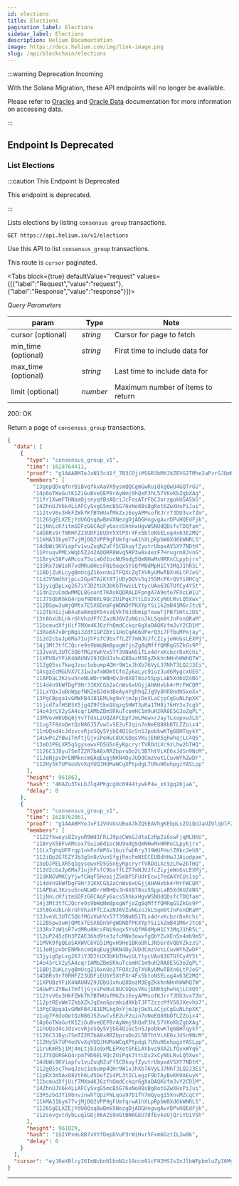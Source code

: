 ```yaml
---
id: elections
title: Elections
pagination_label: Elections
sidebar_label: Elections
description: Helium Documentation
image: https://docs.helium.com/img/link-image.png
slug: /api/blockchain/elections
---
```



:::warning Deprecation Incoming

With the Solana Migration, these API endpoints will no longer be available.

Please refer to [Oracles](/oracles) and [Oracle Data](/oracles/oracle-data) documentation for more
information on accessing data.

:::

## Endpoint Is Deprecated

### List Elections

:::caution This Endpoint Is Deprecated

This endpoint is deprecated.

:::

Lists elections by listing `consensus group` transactions.

```
GET https://api.helium.io/v1/elections
```

Use this API to list `consensus_group` transactions.

This route is `cursor` paginated.

<Tabs
  block={true}
  defaultValue="request"
  values={[{"label":"Request","value":"request"},{"label":"Response","value":"response"}]}>
<TabItem value="request">

_Query Parameters_

| param               | Type     | Note                              |
| ------------------- | -------- | --------------------------------- |
| cursor (optional)   | _string_ | Cursor for page to fetch          |
| min_time (optional) | _string_ | First time to include data for    |
| max_time (optional) | _string_ | Last time to include data for     |
| limit (optional)    | _number_ | Maximum number of items to return |

</TabItem>
<TabItem value="response">

200: OK

Return a page of `consensus_group` transactions.

```json
{
  "data": [
    {
      "type": "consensus_group_v1",
      "time": 1628764411,
      "proof": "g1AAABMIeJxN13c41f_7B3COjiMSGR3bMXJkZEVG2TMhe2aPzrGJQmRvH-OIHLKOLSMr2VtG9t4jex5RThlfuX6H31_nn_u6Htfz9brv1_s-djg4OJwvAfYXP0w47KQaDEKfYcBzgEwZCDSBqZnixhQDJT3Qq6HPC29Lbv-rkueVBUAoFT_ho6dPn8oC3IlYFw4p8vy2E6P1oUf0Hu8bLBk7eQAQLnSct20F8JVeN5ldzYtlzU0J6IcD81b_ct7j_Gwdv34sGUO8o_v5rkjE7q6kHfU3Vpk_5mjvtjMIy7EcebxtW4TnFWl-8vNJ1pxiTqMThf-irpUVsL1JnqPV1GRhufYnIdkLGQBErW4y51bmBtCLVOKX0pMNnVwSkW498qDC7OUxKY4OZzCWZJuS01NWDQJZzz6FIaLmRCT1Mff0GLNkjLWZDjjnOiivyXxO_SpoT1_KyC_rpT0DOn3fqTrO5rdRNkLSTqcopWAAhDlrwQYmctBZchL7d9Hsj8fhQvoYCy0v4QvrBAqrL3sEWNJG8qlQndgBenIMyXIWNhT2afU4eWmEJ3u8e4pmgZ9o4F-VAq8cgAmnDMLj6SidHIEr9_4euUhO5NQ-m6LW_I99vARW83sVseMAiAUb-YGwKRE1XODFQC03kUq6cnzRt30c1qrYMHGH5fnJ_zNxc9JtLFcJHiaQyN1rjdvT2Gu8GwsRjS5KxPM8NUljN3r0r0rSsMkTV673wcrUiuDB13AJTUAb5JllcjdU-OEWzV6ZrO7civLtxe8dTQ-q_oKrKMori36sRdl-bs4D048ptHPD8LDY3INwxRqllyFhmtxSKv-N-JiRNqevJt98_O1z_VqTCrzrElNDckQz-Wcd1DurmiNznsUJbpGdW5JHyqyoq4ipHuHW5opyTfFwjVSH6EQhHCT5oTi5aaM28dkAnegtL-bkECD2NDXsFQUjEkHPB-0kJJccBmG4klxdvraZXqNCJ7QHUiPR_6oUeeUvTrOPfy8omZHU52zFeZTFHRRPxdRuRCD6-MhHBT1ZOJqgclESMjQ3AtHr-YBxbFfolU6Z3j5f6DHTqQdXIU5u99HoB2IT_iKY3Ul01BhVcttv-uLqZ9UXyaDoQiYRLSDnOcq87Y-6TFhm7bzARk7ooeAlkSsOQ6WkSvaC7W6u4L4RdMlld0TRMBMkfsxDyD0eBwqebTXfAX4pR_XfrAc77HUW-3BvCuJgE4IfwrpSgm8xT5fwsjDmB7vkiEWE_97w7a38ihgLc00Zv-6X8QMX4xCqWYuetvJW-hdEqQhe-ONtzPpbbl3HaY1UlBMAYtOr8UWoRHl-zxAIBa8mv86PaSKMlSNsb2SdYFNyhnVjzddI9-I7s_YqS1AEXjlELXfVoihtEjT8rSmhYjPUWZ7--lSHBvqoe1MGyAanDNtEgwszp8DQDsm9D-hwNmhSXzmOxb82Tn-7rZqciu52f1JWGF-UFdNu8OecYgU-ZHD-bOzJ3WEsKrBuqOfdVz2P96RrDXPS3H1S6sRe7Xir8kf3yVClixMMGxTCecjx7vxmHeczYfDcw9z2baJpMu8qzFjcQPgTjlDJc9wLM3Jmf2cqkQ7OaEUrrdU2qm0N-KqAy9dRT9OR1nJDjFUVa5q2NOgKmFkgeB18d3pUCX3HeB786LIm88ekT7wnG9REXh_uocSO6GcUk5_qoukaqcUBldFB4CGO8uPEHbieeK_IxDAAwmiy3JoBireBnXMn-GBa1Fin8HBPJNjG1Drvo8QnUd-vTGGQbtAXU3g7nXzMayocXVn3nRt_glDfHR3d2FjeTPVdm5WaHbiQWF54ZHbbMJ5ujpwHZZ3ILrusFc8cp7ijwt4QAGKUvgYVDg5hAsNcy-mjXR1wc3TyNZbW7vrpJpaNzLjWYzu2O_hJ627yfH9Qh-df1a0tZItUBfBbn4jOK39IU4Ofccxlx6q_ItoIjImZR0VRxorPnY6z_eJDb2zmwIMfVcD6JmZz-QQaKfA1nb0saT_vDv7dTkfWvGXMF3cSpKU7Vk4lmMHHBtQT6PJC_24IlPZY2v60GWG7h-wiKN2zSfkajXhZ_z6D77p7kvbDFd90z95zUJAw6OD_L-JJ9bS-Cp5WSFizm8ECkqPiomQANh9XFhhmIUUz7e_JqU8yldjK9b0QeVaQSThIC_rwDpvwjEedu-ugljawyjezCJhOV0f8ioXA-Gd2KyJIH0_fquwy4buuiPUUn-7fLIo4x2Z1IZD42FucA_cf2DX8-haM-tjHyFfIyyldeN4zMSwTyWSD2MfIpIY3zwy5rTHLqaWzu2FnEtfMXgWX-0yH1XjFuX4llun-CX8csfla2TcLUipZahzXy4SSo6H2ao7U-0-5MtNWWDpyZQ6JFbo5ZfvtcfUTHG1fPWf99m3IMtB3s0amZAn3GPwsEmEn0zhSplXYU4dqz9tSuHoAZM9jGGDCIynEMt8NiHxa0L5dpk7bvxseOWjdNX5DpGR09Y165fS3bBrUuwjrgJ_Of_ySoTasfqhJ9_QO7bTzRoRCVgAAIuRKT6osx5ca9KDzbHNkmh2xafFWcWzkHlXXlLkwSfUMNp-X5391jaxiI7SLonuU2jQz_OT9b6zEw81uCjFtJLNoDF3mE-3vqmBv19t166ViLPaeG9YErwOCTqQYyGCAgckjmbqV3028Y34_T6AtmCbLNlpoxfzp63syax72_emrpSrLN7D5VJEgFc2Ou1DzJDqI8d5ckYYXR71g4I39APhUM8hPL_V6HtpOe96sRyLYMYr9JvQ_XLhK4iqTAkYfn5WK13pYhCRSACDu0VzxDV8M_YGKv0PwUrLdxZMs-yuKSUYxgRk-JKH67tiAoos6nQc7LnW_1L-qhIZKEk0PPXfsAgUgLD1mn24eG0xfBnzM1MZgeGyAeK9dIDopozxh3qrz31ggSeIiNepUSfR99y4Dx7OsZ0275QQxCP7KUrQ3aH17Ln48-nOY_x1j_HeE2IDm9niqc9y2ejW9X0Mln34OQVHyGd1uCCcJ7nW_K7qkknQd8K86O5IjyuS74TtTIUf574QnDX1NEhbIG0L-DQ6zUYaLAIiW27tQsdVhJlu7_oOX08JaUoc2p3_CaTissun0jlczS7EBBXernJNm1gmK2Or6KIM-ATS2TGULEZNJspW2SGNwc9hlwAMSjXK_NPeCgJy0vSkNm1Dw0TbmDo_WymLxoDYo46kvCzwuQGSs1QRi_zReL-Sm83Pp6HBR7tXckwypybdVDcRYbDPihCS0AB7e3jYe1IMJT_ego8-eVDtIQeYYxqXVvua-xMiTB93AjptAEHIglsmnkBNxekNbiaead7JmdAr0teQYZ_tdUd3dMhIyRtxpETSviUAeoUYBNfnDGagc7P6E820sJvGQwqd-ny5vslDVOyvAYM_q78cnrrCM403TsdBbsoSPL7HsR6wawKpHzDVbYyyB52IIf0PivDF8BA-P6cv75t7yeWyw8PkfYSJlSurMIR060agq5rQQQI9k52b46onnhs9Vb1LlF7Xq4XixupHN81HwvhXYb0DRojdJnJSEThs7S0oQV7P31kG1OIPX5ZGO9ewLOMXZ-n2TAqvnIBmGr5WdqK8ltrUACM4Z4JGD8VmN39oJKT-3L-37Tcl7QLQJH8ddYZpdDWLs64l7awPv5RvqGwFoVKaGt4WY6IxY8ef-1sAG85KK8hHq0weX-YLjD6XLpeVSZ0uE5hIsFbJ09HGK2Yx51czdeca1NlibBN_JF_b8bBjQFnuWujVQrFoPIrEz3HcDHoUmn7v7vbxqzVmoMxx-nBsQh1_G0RYI330GS_n8wdoSki7mxDBoNFj7r0qOVwbAqMSIn0VOtn8OQD2C3jsZ0Arr_4E3BSaS4VNNrqT-Enix_or5EeqL691VlbAUkau3VA04ztf5ZaXF4xD96kVYy4Q4ViwQ_lpcEbOKOhKSMX6ZVKjqUmEx1XDnwY5_qzX8J77ZrauvvPadYPx4NqMyrnxu4VkaoXmBXX158_oxGU_vtt4v7TbRF-OCgq0DDUUWw-kemw-jTdFS7mqUCqdaZy1dHfjfDB2se7EmJvGNU2R5Nb5NAUDBm6hevnAuWbE42reZVfJQg2K__fuViWt_S7Ehc3LeHpnm62Pu6rJDgaYkqOqfwJ1ZNhCgKL59YU6VBLX7_Dd-2-VE5dUURCHKvUaYuK7Q3OBllemrNJgtdrPAffkn9kPSYplwBJXRWZbN-S4G94XsiEcEbIpZssU1zvfN5TWONw8VCPxi6eFeTpMtm9QfoonJ0VyYXx5I7bz_MUoXWPZTm7pZ1qbELbVD3Kh5rSFpQDv-E3WxxlGisb-dLcnR1QDygns6NhRFKFaoLUDQAGekfVlPbYBlBv2Dwa-dGI_So0vM2MWHxR8HaqxL-KaQjwj5XRFdAxqUHrI8C_sLtSaJVcgfEYuRnHu-HdE-qldar8NtaJZfzrDh4CHmMoFn-PA9CIv9zAPwxMf30XtyETj4MuHAmiDeVr9G4jPbdG2HM6cb4i4xKX5ykghgb2OEnzYkFqW9gnynnk6KeKVP1EkkppZG7UZTWR5XuhqChrcSa_VPXyyjNQbZoal5HGdkbtZ3TRVJsNionoJ-Z3LX7WHd51TrFT2JKm1OonU83_qD7JCliHhSxUsMXStVAdGuFhMHBz8L-Os5nnGrcTmn2Ibdc3Cxd8GUtKj00f74acwC5RKLBrPA5siHi41bRTNX7HTgNDjqUMHkahoEJc3Y7Bdu0LKf_Xwp3f0C45DwS6Y-yrGGiI457v1s_cn1Qz24SSxRYXSXXjg_91iJnOrbnco8RzoFAbmjG869-sjVfgBEXjCCXcEfXW1qO0s8H887H7Q7kS9LStGkbC2vU_votwLWTIYNf9fbtJvUAYV0Lgg8SiHXdsavaJe1YzpXFjt8jmd_bU6k4ELfse9lYIbJ-9Try0nq61ylyS0LTWWORFEYjkVvAMRxg2HYmXGz-SE4uNywVFi77MQI1ODVMO8qwtqYw_-kAGsSiCju5VGh-0hnsxUSbntwlo_uZPMlawdR9Aqe18cUz1yb9YcqbSykOHTjq3IW40_f6Ggn2kus4ggPMuxlelfizLwAQPC2VmwT5m2AXllrxdKxFlQWPOss_X_nKhO4ohtL8xyfYy_ScBkXD-JVdW-o5pCvB7gcOS4FTeOsTt1wArc-kjPj1rq8SMGjg9yBMVZT9WYuTRb6N6hEjCPHH2GPL7njupPoybJ-DFveh3d-xR5yW7UZzeF9FEKYm0uprmbSX1zM3z4wKrhamaK9Hnsh17Z4PuYqO7PyVesaU36KtDj6Zbe0ZCDTNR8KvN5AkZ9WzT8JeKVObR5mPkAm_1yCwqWZPfhxe9N45Wu0DwUvSope8CYdEtbNz_l0cKuDojDrYMz2E1n9usNqqFfHmusHLDrqa1_f4Eq2Y4FTSPD0qe2JVLqAvcCz1PuMudyEFb0ih1evDI1z76qqTxwQ4jRwb7aGd3JabeBhZVyK6FFLeh1XOMrkwpwPpfPM3t26tdSvnQN7r7rURIBK0OfirDHJDY-Jeit_9feXUpULb-1-3ebcLnw7h86f4XYLY9Z-gPcXtR-v80_kJGyuTIjHrL6gI2O7uf3pPAtdTW8WHxz8F1iz_ek4dCW3VWjywqxOtqfsKeBL5jNpbOHMrqntEDGcN9FH-Rk1bwqw_knPwJqafpbFBrlqdsOe03bcE3DwGP-ngYr6ciIOPGMpp7Jov-vuyWX4yU4_aOz_Sa_puF66OhJNodxlgR_df3uO0JYldKcMACFN0tQ-Ra7_6aIr3qJ5_9jg2UGfTPbwdnopmh3x6gd_ENbkfn5Qcz-OPO6UynNHmpaYnpu-o6fvu5pkEeqm9vxg7__r2N95UDDZhNCC_L5JoWtLzb3K59EpDFs3XAqZ5KRTFIZnABA5J2X_nlR_9eNlo-AJIhPppR6IV-cwMdgWA-816D4Yhv8PM6R2ig",
      "members": [
        "13gepQDvqfnrBiBvqfkvAaVX9ysmQQCgmGwRuiQkgQwU4GQTrGU",
        "14p6oTWaGutK1ZiGuBveQEP8rAyWmj9hQxP3hL57YKoKbZgbXAg",
        "11fr1XwmFTHNaaDjsnyqfBsAQriJcFosATrFbC3orzgokUSA5bS",
        "14ZhnUJV6k4LiAFCySvgG5mcB5G76xNo88sBgRot6ZwXHxPiJui",
        "112tvV6v3HkFZWk7KfBTWUofMkZxzEeyAPMsofKJrr7JDU3vx7Zm",
        "1126SgELXZEjYdU6Qsq8wBmVXNezgDjADGHngvgAvrDPvHQEdFjk",
        "11jNnLcKfitmSDFzG6CAqFy6acsShhkxHgvWSNUdQDsfcTDQfam",
        "14D8Rs9r78RHFZ23UDFiEUbY5XtPXr4Fx5btoNSELog4x63E2MQ",
        "11kMA31bym77vjMjDQ2VPP9gFUmfqrwA1hXLpRpbW8Xd6kWNRLS",
        "14dbWi9KViapfv1vuZuqNZuFf5CBkuyfZyutrUbpxAV5XY7NDtK",
        "11PruqvPMCxWqb5Z242AQQRR8Wvq5RP3w8x4ezF7Hrugrm8JvnG",
        "11Bryk58FvAMcox7Suia6d1ocNU9odg5QmNHwMxHRRnCLpybjrx",
        "133Rx7zW1sR7vdMRu8HcsFNi9oqx5YsQfM8dMpH1CY3MqJ1hR5L",
        "11BDjZuKLcygBmUcgZ16xnUo2TFQXcZqTXVRyUMwTBXn6LtPJeG",
        "11dJV5WdhYjpLu2Gp4TAiKt8TjUDyDQVs5qJ5SMcF6rQVYi8HCq",
        "13jyigDpLxg267iYJD2tUX3bKbTHwiULYtycUAo63GTUfCy4Y5t",
        "11dn2zuCmdwMMQL8GsontTKAsKQDRALDFpngA7A9ete7FXcLW1U",
        "11J7SQbRGkQ4rpm79D6EL9QcZUiPqk7ttLDx2xCyNULRvLQ5Xwx",
        "112BSpw3uWjQMtx7ESX6DnbFgWDNDfPKXYpYSi1kZmB41M6rJtc6",
        "11QTEnSijwB4u6a6mqUX54vzQVkTUJdbmipTowwTjPB7SHtcJDS",
        "13t8GxUbLnkrGhVhzdFfCZazNJ6VZuNGzoJkLSqm9tJnFonQRaM",
        "11bcmudXfjUif7MXm4KJ6zfhQmdCckqr6gXaDAQKVfmJvY2CD1M",
        "13RadA7vBrpNgi3Zdt1GPZbYi1HoCqA66UPerQ3i7FfbuMPejay",
        "112d2cbaJp6Ma71ujhFsfC9bxffLZT7mNJUJfcZiyjeWoGsLEXMj",
        "14j3Mt3tfCJQcre9s9bWqNm8pogWfjoZg8qMfffQMRqGSZkGs9P",
        "13JveVL3UTC5QbfMGzVwhVx5Tf39NaN51TLx4drxKcbzrDxKchi",
        "11XPUBzYFiK4NAUNV29JQbUJxhuQ8DazM3EgZkkhnNHnhHWhQ7W",
        "112gQ5sc7kwqJzuc1obump4QHr9W1xJhXb76VyL37NhT3LQ2J3Ei",
        "14sgzEcMGUVX7C31w3ufxWDmtCfoZy6aLyc9iuz3ud6MygcxUE6",
        "11APDaL3Kzsu5noNLWDrrWBHQvJn6X878oz5SppLaB5Xd6UZ4NG",
        "114d4n9kWfDgF9Hr31KXCGb2aCnWs6xUGjjAHAHvbk4rMrFWCQR",
        "11LxYQxJuBnWppfNKZe8JdkdBeAynYghhqZJg9y8hR8ndH5xoXx",
        "13PgCBpga1vGMWFB4J81EMLkg9xYjmJpjDeXLaCjpCgEuNLhpXK",
        "11jcd7afHSBSX5jg4Z9fSkm1UqzgSHWT3pRa1TH8j7kHY3x7cgb",
        "14o43rLV2ySA4cqr1AMbZBm5RkuTcomHC1m9uH2RA8E5G3oZqPL",
        "13MVovW8UBq6jYv7TdxLzUQZAFCEpYJmLMewxrJayTLxopxw3Lb",
        "11ug7F8doQetQzN86J5ZvwCvSE2uF2qin7oNeEQ88bDTLZZoix4",
        "11nUQsd4cJdzvcvRjoSQy5VjbE4Q1Gc5n5JpobkwKTg6BHTqykY",
        "14UwPcZYBwiTmftjGjviPeHuC8UCGQqsVKujENR5ghwhqjLC4Q5",
        "13eDJPELXR5q1gysewvFD5G5nEyRpcryrTVRDdiXc9zLhw2bTHQ",
        "1126C3J8yu7SmTZ2R7bA8xRRZbpruDo2L5B7htVLXE6xJdSn9NcM",
        "11JeNjpvDrENMkncmQAqEugjNKN4DyJUDdCmzVotLCuvWYhZwDF",
        "112Hy5kTUP4oUVvXqYUQJHUMaWCqXPtpdgL7U9uH6ohpgzYASLpp"
      ],
      "height": 961862,
      "hash": "4KAZu3TeLbJlq4PKgcgOc6944tywkP4w_xX1gq26jaA",
      "delay": 0
    },
    {
      "type": "consensus_group_v1",
      "time": 1628762061,
      "proof": "g1AAABMYeJxF12VUVGsUBuAJkZQSEAVhgKEbpLsZOiQUJaUZUlqUlFZSupWURjpGGmlpEEaR7qGby2WtwV_zZ695zvvtffa3jh0AAGC1AsGvf2iAcxxhivUwq-BQbXYp1Q-jb00Iv2cupWCLdpc3LSNUbXr-r5Ks1ns2U4-YPNcsbrdwUd8OboWnd4UdrAjgeA8cvLkzoTQllbpMk7oR5dIU9oeacwfm5TQp-4TEXxh0QCmsGMVAgMZyMy1fLWE9-UQgR98Ws6213UIWDRH-WJwA9rowymB6IXCDXZHA2Hks9ud3vbQ1jn50LxNP0EmK7rc7Yug77IoxrFE3sCnwbhpqJykJ0phqsLYMqA6pHpvZJQAw-e6qAZBxd9DYIdbsZoKD1hjMdQdR4-JnPhBBpehMLPGRV85rjHbDP-cGK8JKAiMSYIiftcoNCn0YkSmYOYH7v-fCeP9cRrYggKrD1EEFX96XyGqsQMS5JHRC86QTJfA0duHbDO99ojkU0RiAYVpOX1ktCNNiVsk6NnJOSPLZCb0-9WcZQx2aXda5TtL_qxS45ECQh4yZSyrUOOetmjnzBVHxgzHYxu9fOnNpseSjtgU0zEVANIBF1treBrKs-2NRL00ySyOtGsky-1o9TapOVkNdVj3pydAmE6EWFX-5NcYVSKYCE3PypH6a_aQEQ9ITtRSiUYQvufF_lTyXLAjiQsxQHhwhqNA_Pi5rz-qvaaaNW8x-GuY0ECncXAooGQFBHiFHpJZYXPx-mbLXa6jtIjRoE8Oey9soXB3avzNPcxtGk1H3NvXKyYTCt7Yk7R52Q2VOTVE-7ZcQumO5-3G27eFe6Jg0gE3qV8lunAVOLpGLuh9mnth5g8RBJKIrzzz9DF27YUpwEIRNpa46LBlj8sUzwXCgm4eZjPOBMKmPgRc3eeNnzBGiQ7RpWzwFT07V5_NiiYeHvON7HDuoz_z0xC2YZ4_---abGujt0WIKImp314UEY5GK6cZO9bq4WwOipJOgwzw7sxCCFIqN66fyj-KJjPALQ1pH8e9_Ceo-btuEHqRb4UW564Se5PVOYaBNY0FMvaAaY5sOSvkod3KAnqzb5p3ToJx-BwdXBjqP6YH_qxS55K__8XjM_ffrJouzCbnkyqbvpu3YTf2qSdPyE8fdLyWAe9kV1yWd543RD0XiVu0LJ9ZiGFfC5Y3HOR2wuYjqnfwRat3xz9DogyfWPanv8WhnSrnoqAveO-eKhIcdrfr2fauLHQ91SZ247afozunHkvh5lR5OHgGZyxEiu5VXrJTKHlBX15wdviHCZRDEuJhS-_kZ7Os6vpdywQM15yli6JNZia-vkzg7N5NIacBoUssNEjdm-spuent76FAqFtIBuZKyT4IuA6d9rmikHtb9G9sZmk6x6BWjFTxwklvuo3XEvHNDAVtJqWUQH3PlbmT1dcwiw3BiVXWWTE_LjYB5I2qmC4nxjHgD1Broau4J5yzsI9pUS8ZU1e4kYzRNooQYbs8Va3mzNPEF3tkJsJn-jumnn35r2rnmSCEvH7J6psnFp8eVj9Lfc7-3Y0_KAA4VD74oiNu6Ns-FGbNDvbFlmyatrSsSKiX6NAOBT9PCNcSeOPSwNdsWok33ZLcSolm46jxjLLgSop63ZFacMYU50o34VLUW4iT_-F8_50-tdu3dc75ge0sn4LeFacY9pgnZGKsxi2Az9Vj425F9XTJV6dD94ETM54Mrq31LLBtc5bEa6pPpGdJVfxUqHWEnhkZPEjwcIypr71oWghR8cJvki-ZSFEs--n6HSu5rkex09N_20yb92djDIsZLVPbKwOYH-oBW-XjVjjEhffjijgabTyArCELJRqhtSESY6zjOojGYB0ZA3CZd4pxS_sbom74OnG9vQpM78M9KLatf_1ITvc4ZTUU6rG3bsOYvf6DrrGMwYqNOS_z3fk5KWf2MLAYja_KP7Di2LdiZ5fTgsyue3mEsDSvZHwp5QRDZC1oqtcxJXmxr3LQ1nQwqCnEsx6isHH9xVw9ewWOyEPSe9fb60NgCFRml-CO8Tarz6BfP_UEPc_EwE2x-mtUUOq2fN3tWeMkjMN778uVus84FR4qWNGZcu7N3J9Ygfik5K12-v0KiOeaPQKbPoOMxawb5jSabkTiExAQ3ucEgdkxuIK8K-gYBBHuvqnQPGVZb7okfndBQ9U17kKvVQ7pMwuatFH4Ks5bcDg_-IhOnQET7qgbGqrx2PqxIlN9e2hh51j0w6B2NT5QgfH0EV27DG6qexgsXflHOcwsIKAR2ZdxdxuXX_NNjRFGpHYY2P3qLeicvr3Om5Sk7Qblr9QxJv0aYHRzazc8_l-lBhmDc9lG1taLr8Mdwt9PaEJG9VtS8RNCQ1xSUeFsJlniq0qrkCoJQCfqIhKqS7qxFhW5x9GlNFY9GTvCWD-x0092XnOVnh6JJ2asoKmvB0dR7Mv3Pcd-2onx7jB03jpoF7J-SGXrgwl7cks4uRxufqWIC_m5GVVg64HnJLlmHblOOZsWT9rekC20hQRCBqrIzytc9B6jZ5Dk4j7jiaPp4JEeUc0eRrvXYEXv8JrqNP96LtW2lIAeDOr3O1NbXk1ulqjC6B4R0X_tDEM1-hlE3bVycT-ZnabSHXSiL65p391u8SQCRrmY6UgWCDyfgRksWI809tKdJHSIqwZdAir2LpxHpSdAXjrK6wJaENZt7VLd7h13l60yI7GrGflW4wejjFhv8yXqt7_vqFMdiFzpKx609_-a0KwuYC_bmCWV-Aaz4cFyPypQNtG5Qt07HaYzuKv39MQEEYV6u0bqr0Mi1KHhcTT7HTc48ENk9nAj8rTpH3yah0OSONv_UKa60sFa8fU1Zq5JxloFwB55l8Q59ui88lHJQbe6m_G8HLDhfwZLHF-pRSP-XYsuOWB7ckio1GL5Mc-tNrUuqtE3XJadeQQUctslrg18XaUiXwgSl7i0SredXTh4R9OLi4UQWo1En9fs-aZZiRk7vfNWdYJ5aWpGptflf1wXeVwtlsq2v6t020vz0kXmQtfvhTApSsme6D_Qpmv0gfm99iQAMHWB2pigCQcAvQW8vsOA_Kv4UgX2D0tixxpc7leTOWzExw2vHZ_T80eSYL7yp2YV40wxQhKWkZHsulckL51VJZ6bOY8ep6hPav31FbMeqySQX6lgJYAS2-RRgXJJD-wUVCG1BU9S8P5_qo_7rmCf48HvvVtdXpVGn8Tw-HtFyJwNimMGoucGlI9dpLKJMtHlE6CriuZA4m9QQSSHuoHRK3iIANcVrXws1xHE1sNN2vI2JK6Lj0Q9USi5O7puxI2zG3qWX_GM2EpsikwqSISiXSgRBCCr-IB2OCr7YlqVI_cZpgOC0KBOQSiYyW61oUkmDN03QJHlBcZs-wBvqSozkJuF6w7vTnEOBWiNwhPFftHSVlsbekqSYpiVxZvQtZMfPvyBBE5cBq1pn5c5Qrv3MB-WzHLBKEATION7I6u4oLlz4EyCekNs2MTvqcU8Ze9LE-yTg9FVQNpokVWMDLzM3rs1t2WzkUvpT4bdSf94J8KlRX3AvOJeTsPw3tbm-gG8rgWysPuwJMoUO4xfaJ5GMLT7mp7ytnuzj1Tn7IIjjjBJFWkLzSyNvPlrHcyi_p-p3oQinvPBk-HZGuBHpbcxCwbqSqqilnAN-GUOrpCI15yqz6WYijk3_NgubvbsmeLfd1C1XkNbVLXwL8hiGs28HlKrhmuCpA_RTP1RqymeW8QGun6oF4UvV1WeF8K5xdLTi3epgrClksHFbuWDDS3ozRx53jjZnGZ1sbI7zAmLuVrC0B9psqVinlidavIJkijhSDb8Ybrg9WlqSHGDtgmuY33ePjawneXFpOB_uN_Ri0f3kBNrT3rnDfX1x-ehiNX9d1eIScjDzZnqucKQCMIxr6suCKrcuG-UBO9CkKRysNsduq1_fVxciqVQenEPK_QK_OYzgfZ8bmfC8atItacBSFv72m1BEx7uBRunyozN7N64t4_a8H2atMTR3G-WegSA-i4QqBcf2hFyXRNZKXFRvTH_nRvBwokxtH-Vdfn2AeoteeHv5IM64uIHHXmxY9r40AGsExMf8cDQuu13PdiR7pjnmZuH1NFk1XI1KHLSK_yJeIHfqeqHM9WOxbO9jyrCo8MESlTLG02R3Wk7X5XMI38ceYoH61lbLBazJrIW3zcJhUOJKPDS2Fn5OEFJoE9bRPhHUexKW6Un5-MuU-m5qcq5BTEaDO_sN1kYYEqeRKRkYjDBUtumpWpAQ8ziZEZ77YZDxiVEbhtONhGQO-tDZBCVXm-5FppLlv8zys9DRv3f8LbGGsDMfFxONCf_R7drddG481KxTDQmRxJ35qeHQgxkQ-8pzVmnt-PnMDVbjxbveUzpkoC_HYjbTkRoUFLZX2FpM8mgb8GO4RuMBDV2vRblpvsxsRF2FqAZFcYQkmYgJH0Eqe5_6fMxqlwIOGhNfTqkxcoKu21ph_7HOD7OrGnbaQ7AKui93NVs1TeeE3GCe7tDqdoeky9fU3KoagKisp25MWXGNoeZg9s6mQwchWKd8WgwxGKPp47tsjP1f0mppbTwE5JXjSmqtL2X0aqyx0GNymvXKLF6UD3sE_-AzsByIsmLyGJOQlm8oEPNrkRDFEv_3BhZv6072f-ek6bZ8hKAAug2uG_195Y6Vz867atUo3i78BgShSXpTBIjGXzr9LozqPblroMWn840PtTm9xlOlKPkQawYdcExf4VlXSg_-iJ4G-UpVb4Jqu6NwI2f3YJBdcllsHKHiTcCNpXIrmiO-exORi9JM2kMbcAuYGZu7pWbffEgWQuDYpLvM0bD81B5ZRv5sWuOwo6JivNlLiqEMmZvF5WIfunf7hWzwFwiGeFfT_6zf5-7F-BsxIcWYwVqbvur4oE1AzoT96Q3m6JNmdiBCbqTyCKf6oKMSUvi5hGqkWMZTELBdzZxCWsOByMN6YRnOiE_rrUiZeR_rLIU7mKBBR5mlLnHmLC0FfQsDuR70dq4qCpEsPjTDZAxwSoZX9DYEvMp6zDFc13XiWXZwg9Hu8n4Tx1flX1v2PxTIkFZJ9MXt0KZznnTCGxfO5F7kN8wKkIznl2AoRH2La-ZvfyNlXmmYKqgMI2nAGzgOFbgdSrxVsJXHwzsBqJxsLR8zEeFfIiXlg22BzaalVZWjDy84brDmllVKo4a7DESrbLXBY7VzXJWtjpg_7JFUOYt0dA76Y7WnqTOxU4E8L989PS1jYqTb0Aw9N8n8u_cpvfds2pIdiJ4TjiA9fAEBteNPRPlsos0PqKK1hzeF6HvW-u8slbpMI9v-zUmQuschCU3etH1URprT8dLYOOgtdb6T2Kz_OSmG6MDxOAjiSjuKxzUJl0C5qpkuvkDhMuhYRpo9eMibdQ8YFG9p_god0Oo0OjHpT4VgOPmLy8-WV1snwJeyo57h1tO0kq0uMb4eNwGX8fm91ixsTxF-fhEYNCQRcE0Fg9NZ9RIJvfsZv6TmnUcA2SescvLGXe-U7IkRCg3BzljfH5RZhWhhPkoaUMYAoANaSirxN4rsoqbGk-kuQ3-Gfl06Tpkf5fwy8WP60W8e3KF_AQNkpWCeh72HFMY6PPsDpbG5CqeiPHuOlpR4NgOKM0WK1x__5AtlcVDMhC-QGtEuqMXG8YbHnYGO9yTGCmGxcMW3UmgTS0hxO58cNUA4-0XhE74na-XY5hfuFJ0gkj6-q6aokl-3O5q14NlV3WH5vPv9jDbwQfFjT_Kwrtp0LVxBfI8QF5dhJRDEfgsJGwM_npnunVZ_9xQlB35noRTya0WQAMd3Z5N2yhhNpliP9Ouv2U3pYgZ3_eYVSL2v43S3qkPWjuZKWWRfAwy_vf3op1glqMhpGHXyucWHyrCcSpmHzlJU48RgLJRyWGPOxNcHkZbiyrQBzOjINtL8coxMdYnm_B1a6bcy6l5oEzutQJxu8x9-WmhK",
      "members": [
        "1122fkwoys8ZsyuR9Wd1FRiJ9pzCWeGJdtaEzRp2i6swFjqMLHhU",
        "11Bryk58FvAMcox7Suia6d1ocNU9odg5QmNHwMxHRRnCLpybjrx",
        "11Lx7ghqUFFrqp1okFnfWPGv1buifwbRry319WUFHutZ8kc2ehB",
        "112iQp2G7EZYJb3g5n8zVun5fgjRncFmNtECEUBdhHwJJAiodpae",
        "13eDJPELXR5q1gysewvFD5G5nEyRpcryrTVRDdiXc9zLhw2bTHQ",
        "112d2cbaJp6Ma71ujhFsfC9bxffLZT7mNJUJfcZiyjeWoGsLEXMj",
        "11dKNGVMKCyYjwfCWqFSHooijZ5mbfSFUdrEcw17edAXYCUs1sp",
        "114d4n9kWfDgF9Hr31KXCGb2aCnWs6xUGjjAHAHvbk4rMrFWCQR",
        "11APDaL3Kzsu5noNLWDrrWBHQvJn6X878oz5SppLaB5Xd6UZ4NG",
        "11jNnLcKfitmSDFzG6CAqFy6acsShhkxHgvWSNUdQDsfcTDQfam",
        "14j3Mt3tfCJQcre9s9bWqNm8pogWfjoZg8qMfffQMRqGSZkGs9P",
        "13t8GxUbLnkrGhVhzdFfCZazNJ6VZuNGzoJkLSqm9tJnFonQRaM",
        "13JveVL3UTC5QbfMGzVwhVx5Tf39NaN51TLx4drxKcbzrDxKchi",
        "112BSpw3uWjQMtx7ESX6DnbFgWDNDfPKXYpYSi1kZmB41M6rJtc6",
        "133Rx7zW1sR7vdMRu8HcsFNi9oqx5YsQfM8dMpH1CY3MqJ1hR5L",
        "112uP245zEH3PZAE36hd9te3zfcMNe3owvfgQbYZvXEn5n4mb9m5",
        "11MVK9fgQEaSAXWVC6VG51MgvH9He1BKoDhLJN5GrdvQBVZkzzG",
        "11JeNjpvDrENMkncmQAqEugjNKN4DyJUDdCmzVotLCuvWYhZwDF",
        "13jyigDpLxg267iYJD2tUX3bKbTHwiULYtycUAo63GTUfCy4Y5t",
        "14o43rLV2ySA4cqr1AMbZBm5RkuTcomHC1m9uH2RA8E5G3oZqPL",
        "11BDjZuKLcygBmUcgZ16xnUo2TFQXcZqTXVRyUMwTBXn6LtPJeG",
        "14D8Rs9r78RHFZ23UDFiEUbY5XtPXr4Fx5btoNSELog4x63E2MQ",
        "11XPUBzYFiK4NAUNV29JQbUJxhuQ8DazM3EgZkkhnNHnhHWhQ7W",
        "14UwPcZYBwiTmftjGjviPeHuC8UCGQqsVKujENR5ghwhqjLC4Q5",
        "112tvV6v3HkFZWk7KfBTWUofMkZxzEeyAPMsofKJrr7JDU3vx7Zm",
        "112ptREvWm7ZkbXZkJqEmn6pcmkidXKbTJFT2zzcMfV58JXevhb7",
        "13PgCBpga1vGMWFB4J81EMLkg9xYjmJpjDeXLaCjpCgEuNLhpXK",
        "11ug7F8doQetQzN86J5ZvwCvSE2uF2qin7oNeEQ88bDTLZZoix4",
        "14p6oTWaGutK1ZiGuBveQEP8rAyWmj9hQxP3hL57YKoKbZgbXAg",
        "11nUQsd4cJdzvcvRjoSQy5VjbE4Q1Gc5n5JpobkwKTg6BHTqykY",
        "1126C3J8yu7SmTZ2R7bA8xRRZbpruDo2L5B7htVLXE6xJdSn9NcM",
        "112Hy5kTUP4oUVvXqYUQJHUMaWCqXPtpdgL7U9uH6ohpgzYASLpp",
        "11ruKmR5j1Mj4mLtjb3o9xMLEPXetGhELAYbvs9XAZLfQyxWYq6",
        "11J7SQbRGkQ4rpm79D6EL9QcZUiPqk7ttLDx2xCyNULRvLQ5Xwx",
        "14dbWi9KViapfv1vuZuqNZuFf5CBkuyfZyutrUbpxAV5XY7NDtK",
        "112gQ5sc7kwqJzuc1obump4QHr9W1xJhXb76VyL37NhT3LQ2J3Ei",
        "11pRX3m5Ax88Vth6Ld5DefZi4PL3t1CLegzF9bTAyBuKK9AEuyK",
        "11bcmudXfjUif7MXm4KJ6zfhQmdCckqr6gXaDAQKVfmJvY2CD1M",
        "14ZhnUJV6k4LiAFCySvgG5mcB5G76xNo88sBgRot6ZwXHxPiJui",
        "13RSzbdJTi9bnvinwhTQpzFNLqoa97D1fh7mQyug15XnvMZcqCY",
        "11kMA31bym77vjMjDQ2VPP9gFUmfqrwA1hXLpRpbW8Xd6kWNRLS",
        "1126SgELXZEjYdU6Qsq8wBmVXNezgDjADGHngvgAvrDPvHQEdFjk",
        "112sovgvtdybLuqiGDj86A2S9oGtBN6GEU78fEvkoUjQriYDiVSh"
      ],
      "height": 961829,
      "hash": "iSIYPxHu8B7xVYfDepDVuP3rWiHvr5Fxm6GztIL3w9k",
      "delay": 0
    }
  ],
  "cursor": "eyJ0eXBlcyI6ImNvbnNlbnN1c19ncm91cF92MSIsInJlbWFpbmluZyI6MywibWluX2Jsb2NrIjoxLCJtYXhfYmxvY2siOjk2MTg5MywiYmxvY2siOjk2MTgwMCwiYW5jaG9yX2Jsb2NrIjo5NjE4MDB9"
}
```

</TabItem>
</Tabs>

---
